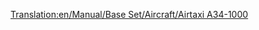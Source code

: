 [[Translation:en/Manual/Base Set/Aircraft/Airtaxi A34-1000]]

{{it/Manuale/Set base/Aeromobili/StatAeroplani|Name=Airtaxi A34-1000
|Image=[[File:en/Manual/Base Set/Aircraft/AirTaxiA34-1000.png|Airtaxi A34-1000]]
|Costo=325.590
|Velocità=952 km/h
|Annuale=36.278
|Progettato=2000
|Vita=25
|Tipo=Piccolo
|Capacità=75 passeggeri e 10 sacchi postali
|Riadattabile=
*85 sacchi postali
*43 casse di beni
*21 tonnellate di cibo, borse di valori o sacchi di oro/diamanti
|Descrizione=Primo aereo "futuristico". Immaginario, ma apparentemente progettato da Airtaxi/Airbus.
|Real-life=Velivolo immaginario, nessuna corrispondenza con la realtà
}}





  

        

             

         